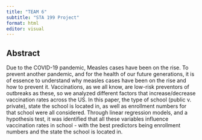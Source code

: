 ```yaml
---
title: "TEAM 6"
subtitle: "STA 199 Project"
format: html
editor: visual
---
```


## Abstract

Due to the COVID-19 pandemic, Measles cases have been on the rise. To prevent another pandemic, and for the health of our future generations, it is of essence to understand why measles cases have been on the rise and how to prevent it. Vaccinations, as we all know, are low-risk preventors of outbreaks as these, so we analyzed different factors that increase/decrease vaccination rates across the US. In this paper, the type of school (public v. private), state the school is located in, as well as enrollment numbers for that school were all considered. Through linear regression models, and a hypothesis test, it was identified that all these variables influence vaccination rates in school - with the best predictors being enrollment numbers and the state the school is located in.
